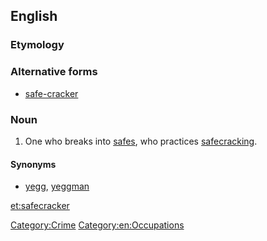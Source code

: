 ==English==

===Etymology===
{{compound|safe|cracker}}

===Alternative forms===
* [[safe-cracker]]

===Noun===
{{en-noun}}

# One who breaks into [[safe]]s, who practices [[safecracking]].

====Synonyms====
* [[yegg]], [[yeggman]]

[[Category:Crime]]
[[Category:en:Occupations]]

[[et:safecracker]]
